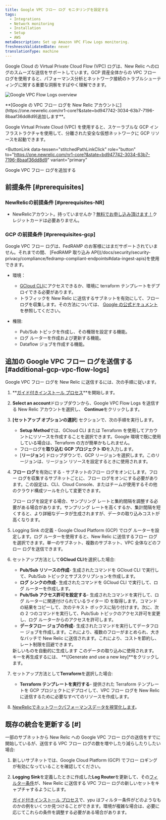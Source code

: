 ```yaml
---
title: Google VPC フロー ログ モニタリングを設定する
tags:
  - Integrations
  - Network monitoring
  - Installation
  - Setup
  - AWS
metaDescription: Set up Amazon VPC Flow Logs monitoring.
freshnessValidatedDate: never
translationType: machine
---
```



Google Cloud の Virtual Private Cloud Flow (VPC) ログは、New Relic へのログのスムーズな送信をサポートしています。GCP 資産全体からの VPC フロー ログを使用すると、パフォーマンス分析とネットワーク接続のトラブルシューティングに関する重要な洞察をすばやく理解できます。

<img
  title="Google VPC Flow Logs overview"
  alt="Google VPC Flow Logs overview"
  src={networkCloudFlowLogsOverview}
/>

<figcaption>
  **[Google の VPC フロー ログを New Relic アカウントに](https://one.newrelic.com/nr1-core?&state=bd947742-3034-63b7-7196-8baaf36dd8d9)追加します**。
</figcaption>

Google Virtual Private Cloud (VPC) を使用すると、スケーラブルな GCP インフラストラクチャを使用して、分離された安全な仮想ネットワークに GCP リソースを起動できます。

<ButtonLink
  data-tessen="stitchedPathLinkClick"
  role="button"
  to="https://one.newrelic.com/nr1-core?&state=bd947742-3034-63b7-7196-8baaf36dd8d9"
  variant="primary"
>
  Google VPC フロー ログを追加する
</ButtonLink>

## 前提条件 [#prerequisites]

### NewRelicの前提条件 [#prerequisites-NR]

* NewRelicアカウント。持っていませんか？[無料でお申し込み頂けます！](https://newrelic.com/signup)クレジットカードは必要ありません。

### GCP の前提条件 [#prerequisites-gcp]

<Callout variant="important">
  Google VPC フロー ログは、FedRAMP のお客様にはまだサポートされていません。それまでの間、 [FedRAMP 取り込み API](/docs/security/security-privacy/compliance/fedramp-compliant-endpoints#data-ingest-apis)を使用できます。
</Callout>

* 環境：

  * [GCloud CLI](https://cloud.google.com/sdk/docs/install)にアクセスできるか、環境に terraform テンプレートをデプロイできる必要があります。
  * トラフィックを New Relic に送信するサブネットを有効にして、フロー ログを収集します。その方法については、 [Google の公式ドキュメント](https://cloud.google.com/vpc/docs/using-flow-logs#enable-logging-existing)を参照してください。

* 権限:

  * Pub/Sub トピックを作成し、その権限を設定する機能。
  * ログ ルーターを作成および更新する機能。
  * Dataflow ジョブを作成する機能。

## 追加の Google VPC フロー ログを送信する [#additional-gcp-vpc-flow-logs]

Google VPC フロー ログを New Relic に送信するには、次の手順に従います。

1. **[ガイド付きインストール プロセス](https://one.newrelic.com/nr1-core?&state=bd947742-3034-63b7-7196-8baaf36dd8d9)**を開始します。

2. **Select an account**ドロップダウンから、Google VPC Flow Logs を送信する New Relic アカウントを選択し、 **Continue**をクリックします。

3. **\[セットアップ オプションの選択**] セクションで、次の手順を実行します。

   * **Setup Method**では、GCloud CLI または Terraform を使用してアカウントにリソースを作成することを選択できます。Google 環境で既に使用している場合は、Terraform の方が簡単かもしれません。
   * フローログを**取り込む GCP プロジェクト ID**を入力します。
   * \[**リージョン**] ドロップダウンで、GCP リージョンを選択します。このリージョンは、リージョン リソースを設定するときに使用されます。

4. **フロー ログ**を有効にする - サブネットのフロー ログをオンにします。フロー ログを収集するサブネットごとに、フロー ログをオンにする必要があります。この設定は、CLI、Cloud Console、またはチームが使用するその他のクラウド構成ツールを介して変更できます。

   <Callout variant="tip">
     フロー ログを設定する場合、サンプリング レートと集約間隔を調整する必要がある場合があります。サンプリング レートを高くするか、集計間隔を短くすると、より詳細なデータが生成されますが、データの取り込みコストが高くなります。
   </Callout>

5. Logging Sink の定義 - Google Cloud Platform (GCP) でログ ルーターを設定します。ログ ルーターを使用すると、New Relic に送信するフロー ログを選択できます。単一のサブネット、複数のサブネット、VPC 全体などのフロー ログを送信できます。

6. セットアップ方法として**GCloud CLI**を選択した場合:

   * **Pub/Sub リソースの作成**- 生成されたコマンドを GCloud CLI で実行して、Pub/Sub トピックとサブスクリプションを作成します。
   * **ログ シンクの作成**- 生成されたコマンドを GCloud CLI で実行して、ログ ルーターを作成します。
   * **Pub/Sub アクセス許可を設定する**- 生成されたコマンドを実行して、ログ ルーターに関連付けられているライター ID を取得します。コマンドの結果をコピーして、次のテキスト ボックスに貼り付けます。次に、次の 2 つのコマンドを実行して、Pub/Sub トピックのアクセス許可を変更し、ログ ルーターからのアクセスを許可します。
   * **データフロー ジョブの作成**- 生成されたコマンドを実行してデータフロー ジョブを作成します。これにより、複数のフローがまとめられ、大きなバッチで New Relic に送信されます。これにより、コストを節約し、レート制限を回避できます。

   <Callout variant="tip">
     新しいものを自動的に生成します <InlinePopover type="licenseKey"/>このデータの取り込みに使用されます。 キーを再生成するには、 **\[Generate and use a new key]**をクリックします。
   </Callout>

7. セットアップ方法として**Terraform**を選択した場合:

   * **Terraform テンプレートを実行する**- 提供された Terraform テンプレートを GCP プロジェクトにデプロイして、VPC フロー ログを New Relic に送信するために必要なすべてのリソースを作成します。

8. [NewRelicでネットワークパフォーマンスデータを視覚化します](/docs/network-performance-monitoring/monitoring-network-data/visualize-network-data)。

## 既存の統合を更新する \[#]

一部のサブネットから New Relic への Google VPC フロー ログの送信をすでに開始しているが、送信する VPC フロー ログの数を増やしたり減らしたりしたい場合:

1. 新しいサブネットでは、Google Cloud Platform (GCP) でフロー ロギングが有効になっていることを確認してください。

2. **Logging Sink**を定義したときに作成した**Log Router**を更新して、その[フィルター条件](https://cloud.google.com/logging/docs/view/logging-query-language)が、New Relic に送信する VPC フロー ログの新しいセットをキャプチャするようにします。

   <Callout variant="tip">[ガイド付きインストール プロセス](https://one.newrelic.com/marketplace?duration=1800000&state=00731ead-620f-4a71-b1fa-b4fc6af24fca)で、ypu はフィルター条件がどのようなものかの例をいくつか見つけることができます。環境が複雑な場合は、必要に応じてこれらの条件を調整する必要がある場合があります。</Callout>

<InstallFeedback/>